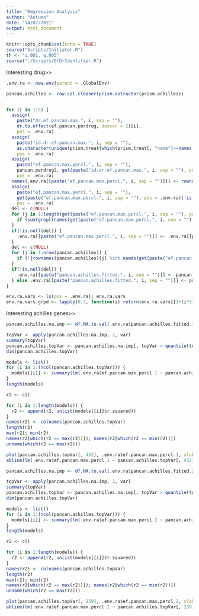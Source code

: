 ```yaml
---
title: "Regression Analysis"
author: "Autumn"
date: "14/07/2021"
output: html_document
---
```


```r
knitr::opts_chunk$set(echo = TRUE)
source("Scripts/Initiator.R")
th <- "q.001, q.005"
source("./Scripts/EfDrIdentifier.R")
```

Interesting drug>>

```r
.env.ra <- new.env(parent = .GlobalEnv)

pancan.achilles <- row.col.cleaner(prism.extractor(prism.achilles))


for (i in 1:5) { 
  assign(
    paste("dr.ef.pancan.max.", i, sep = ""), 
    dr.to.effect(ef.pancan.perdrug, doscor = 2)[i],  
    pos = .env.ra)
  assign(
    paste("id.dr.ef.pancan.max.", i, sep = ""), 
    as.character(unique(prism.treat[which(prism.treat[, "name"]==names(get(paste("dr.ef.pancan.max.", i, sep = ""), pos = .env.ra))), "broad_id"])),  
    pos = .env.ra)
  assign(
    paste("ef.pancan.max.percl.", i, sep = ""), 
    pancan.perdrug[, get(paste("id.dr.ef.pancan.max.", i, sep = ""), pos = .env.ra)],  
    pos = .env.ra)
  names(.env.ra[[paste("ef.pancan.max.percl.", i, sep = "")]]) <- rownames(pancan.perdrug)
  assign(
    paste("ef.pancan.max.percl.", i, sep = ""), 
    get(paste("ef.pancan.max.percl.", i, sep = ""), pos = .env.ra)[!is.na(get(paste("ef.pancan.max.percl.", i, sep = ""), pos = .env.ra))], 
    pos = .env.ra)
  del <- c(NULL)
  for (j in 1:length(get(paste("ef.pancan.max.percl.", i, sep = ""), pos = .env.ra))) {
    if (sum(grepl(names(get(paste("ef.pancan.max.percl.", i, sep = ""), pos = .env.ra))[j], rownames(pancan.achilles)))==0) {del <- append(del, j)}
  }
  if(!is.null(del)) {
    .env.ra[[paste("ef.pancan.max.percl.", i, sep = "")]] <- .env.ra[[paste("ef.pancan.max.percl.", i, sep = "")]][-rev(del)]
  }
  del <- c(NULL)
  for (j in 1:nrow(pancan.achilles)) {
    if (!{rownames(pancan.achilles)[j] %in% names(get(paste("ef.pancan.max.percl.", i, sep = ""), pos = .env.ra))}) del <- append(del, j)
  }
  if(!is.null(del)) {
    .env.ra[[paste("pancan.achilles.fitted.", i, sep = "")]] <- pancan.achilles[-rev(del), ]
  } else .env.ra[[paste("pancan.achilles.fitted.", i, sep = "")]] <- pancan.achilles
}

env.ra.vars <- ls(pos = .env.ra); env.ra.vars
env.ra.vars.grpd <- lapply(0:3, function(i) return(env.ra.vars[{1+(i*5)}:{5+(i*5)}])); env.ra.vars.grpd
```

Interesting achilles genes>>

```r
pancan.achilles.na.imp <- df.NA.to.val(.env.ra$pancan.achilles.fitted.1, 2, "median")

topVar <- apply(pancan.achilles.na.imp, 2, var) 
summary(topVar)
pancan.achilles.topVar <- pancan.achilles.na.imp[, topVar > quantile(topVar, probs = 0.95, na.rm = T)] 
dim(pancan.achilles.topVar)
```


```r
models <- list()
for (i in 1:(ncol(pancan.achilles.topVar))) {
  models[[i]] <- summary(lm(.env.ra$ef.pancan.max.percl.1 ~ pancan.achilles.topVar[, i]))
}
length(models)

r2 <- c()

for (i in 1:length(models)) {
  r2 <- append(r2, unlist(models[[i]]$r.squared))
}
names(r2) <- colnames(pancan.achilles.topVar)
length(r2)
max(r2); min(r2)
names(r2[which(r2 == max(r2))]); names(r2[which(r2 == min(r2))])
unname(which(r2 == max(r2)))
```


```r
plot(pancan.achilles.topVar[, 432], .env.ra$ef.pancan.max.percl.1, ylab = paste("Efficacy per dosage of", ef.pancan.perdrug[1]), xlab = paste("Achilles value of", names(r2[which(r2 == max(r2))])), main = paste("Correlation of", names(r2[which(r2 == max(r2))]), "with", ef.pancan.perdrug[1], "at r.squared =", round(max(r2), digits = 5)))
abline(lm(.env.ra$ef.pancan.max.percl.1 ~ pancan.achilles.topVar[, 432]))
```


```r
pancan.achilles.na.imp <- df.NA.to.val(.env.ra$pancan.achilles.fitted.2, 2, "median")

topVar <- apply(pancan.achilles.na.imp, 2, var) 
summary(topVar)
pancan.achilles.topVar <- pancan.achilles.na.imp[, topVar > quantile(topVar, probs = 0.95, na.rm = T)] 
dim(pancan.achilles.topVar)
```


```r
models <- list()
for (i in 1:(ncol(pancan.achilles.topVar))) {
  models[[i]] <- summary(lm(.env.ra$ef.pancan.max.percl.2 ~ pancan.achilles.topVar[, i]))
}
length(models)

r2 <- c()

for (i in 1:length(models)) {
  r2 <- append(r2, unlist(models[[i]]$r.squared))
}
names(r2) <- colnames(pancan.achilles.topVar)
length(r2)
max(r2); min(r2)
names(r2[which(r2 == max(r2))]); names(r2[which(r2 == min(r2))])
unname(which(r2 == max(r2)))
```


```r
plot(pancan.achilles.topVar[, 259], .env.ra$ef.pancan.max.percl.2, ylab = paste("Efficacy per dosage of", ef.pancan.perdrug[2]), xlab = paste("Achilles value of", names(r2[which(r2 == max(r2))])), main = paste("Correlation of", names(r2[which(r2 == max(r2))]), "with", ef.pancan.perdrug[2], "at r.squared =", round(max(r2), digits = 5)))
abline(lm(.env.ra$ef.pancan.max.percl.2 ~ pancan.achilles.topVar[, 259]))
```

